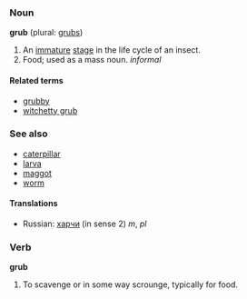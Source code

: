===Noun===
'''grub''' (plural: [[grubs]])
#An [[immature]] [[stage]] in the life cycle of an insect.
#Food; used as a mass noun.  ''informal''

====Related terms====
*[[grubby]]
*[[witchetty grub]]

===See also===
*[[caterpillar]]
*[[larva]]
*[[maggot]]
*[[worm]]


====Translations====
*Russian: [[харчи]] (in sense 2) ''m'', ''pl''


===Verb===
'''grub'''
#To scavenge or in some way scrounge, typically for food.